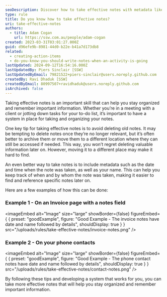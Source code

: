 ```yaml
---
seoDescription: Discover how to take effective notes with metadata like date and name for better organization and easy retrieval.
type: rule
title: Do you know how to take effective notes?
uri: take-effective-notes
authors:
  - title: Adam Cogan
    url: https://ssw.com.au/people/adam-cogan
created: 2023-03-31T03:01:27.000Z
guid: d96efe9b-8981-44d0-b22e-b41a7d173db8
related:
  - creating-action-items
  - do-you-know-you-should-write-notes-when-an-activity-is-going
lastUpdated: 2024-09-12T16:54:16.000Z
lastUpdatedBy: Piers Sinclair [SSW]
lastUpdatedByEmail: 79821522+piers-sinclair@users.noreply.github.com
createdBy: Ravi Dhaduk [SSW]
createdByEmail: 80997507+ravidhaduk@users.noreply.github.com
isArchived: false
---
```

Taking effective notes is an important skill that can help you stay organized and remember important information. Whether you’re in a meeting with a client or jotting down tasks for your to-do list, it’s important to have a system in place for taking and organizing your notes.

One key tip for taking effective notes is to avoid deleting old notes. It may be tempting to delete notes once they’re no longer relevant, but it’s often better to archive them or move them to a different location where they can still be accessed if needed. This way, you won’t regret deleting valuable information later on. However, moving it to a different place may make it hard to find.

An even better way to take notes is to include metadata such as the date and time when the note was taken, as well as your name. This can help you keep track of when and by whom the note was taken, making it easier to find and reference specific notes later on.

Here are a few examples of how this can be done:

### Example 1 - On an Invoice page with a notes field

<imageEmbed
  alt="Image"
  size="large"
  showBorder={false}
  figureEmbed={ {
    preset: "goodExample",
    figure: "Good Example - The invoice notes have date and name followed by details",
    shouldDisplay: true
  } }
  src="/uploads/rules/take-effective-notes/invoice-notes.png"
/>

### Example 2 - On your phone contacts

<imageEmbed
  alt="Image"
  size="large"
  showBorder={false}
  figureEmbed={ {
    preset: "goodExample",
    figure: "Good Example - The phone contact notes have date and name followed by details",
    shouldDisplay: true
  } }
  src="/uploads/rules/take-effective-notes/contact-notes.png"
/>

By following these tips and developing a system that works for you, you can take more effective notes that will help you stay organized and remember important information.
